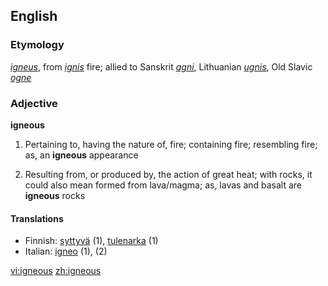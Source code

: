 ==English==
===Etymology===
{{L.}} ''[[igneus]]'', from ''[[ignis]]'' fire; allied to Sanskrit ''[[agni]]'', Lithuanian ''[[ugnis]]'', Old Slavic ''[[ogne]]''
===Adjective===
'''igneous'''
#Pertaining to, having the nature of, fire; containing fire; resembling fire; as, an '''igneous''' appearance
#{{geology}} Resulting from, or produced by, the action of great heat; with rocks, it could also mean formed from lava/magma; as, lavas and basalt are '''igneous''' rocks

====Translations====
*Finnish: [[syttyvä]] (1), [[tulenarka]] (1)
*Italian: [[igneo]] (1), (2)

[[vi:igneous]]
[[zh:igneous]]